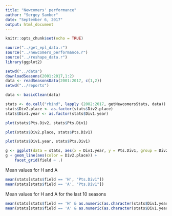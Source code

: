 ```yaml
---
title: "Newcomers' performance"
author: "Sergey Sambor"
date: "September 6, 2017"
output: html_document
---
```


```r
knitr::opts_chunk$set(echo = TRUE)
```

```r
source("../get_epl_data.r")
source("../newcomers_performance.r")
source("../reshape_data.r")
library(ggplot2)
```

```r
setwd("../data")
downloadSeasons(2001:2017,1:2)
data <- readSeasonsData(2001:2017, c(1,2))
setwd("../reports")

data <- basicClean(data)

stats <- do.call("rbind", lapply (2002:2017, getNewcomersStats, data))
stats$Div2.place <- as.factor(stats$Div2.place)
stats$Div1.year <- as.factor(stats$Div1.year)
```

```r
plot(stats$Pts.Div2, stats$Pts.Div1)
```
```r
plot(stats$Div2.place, stats$Pts.Div1)
```
```r
plot(stats$Div1.year, stats$Pts.Div1)
```

```r
g <- ggplot(data = stats, aes(x = Div1.year, y = Pts.Div1, group = Div2.place))
g + geom_line(aes(color = Div2.place)) +
    facet_grid(field ~ .)
```

Mean values for H and A
```r
mean(stats[stats$field == 'H', "Pts.Div1"])
mean(stats[stats$field == 'A', "Pts.Div1"])
```
Mean values for H and A for the last 10 seasons
```r
mean(stats[stats$field == 'H' & as.numeric(as.character(stats$Div1.year)) > 2008, "Pts.Div1"])
mean(stats[stats$field == 'A' & as.numeric(as.character(stats$Div1.year)) > 2008, "Pts.Div1"])
```